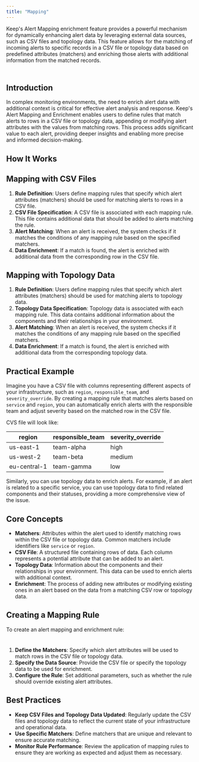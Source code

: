 ```yaml
---
title: "Mapping"
---
```


Keep's Alert Mapping enrichment feature provides a powerful mechanism for dynamically enhancing alert data by leveraging external data sources, such as CSV files and topology data. This feature allows for the matching of incoming alerts to specific records in a CSV file or topology data based on predefined attributes (matchers) and enriching those alerts with additional information from the matched records.

<Frame width="100" height="200">
  <img height="10" src="/images/mapping.png" />
</Frame>


## Introduction

In complex monitoring environments, the need to enrich alert data with additional context is critical for effective alert analysis and response. Keep's Alert Mapping and Enrichment enables users to define rules that match alerts to rows in a CSV file or topology data, appending or modifying alert attributes with the values from matching rows. This process adds significant value to each alert, providing deeper insights and enabling more precise and informed decision-making.

## How It Works

## Mapping with CSV Files

1. **Rule Definition**: Users define mapping rules that specify which alert attributes (matchers) should be used for matching alerts to rows in a CSV file.
2. **CSV File Specification**: A CSV file is associated with each mapping rule. This file contains additional data that should be added to alerts matching the rule.
3. **Alert Matching**: When an alert is received, the system checks if it matches the conditions of any mapping rule based on the specified matchers.
4. **Data Enrichment**: If a match is found, the alert is enriched with additional data from the corresponding row in the CSV file.

## Mapping with Topology Data

1. **Rule Definition**: Users define mapping rules that specify which alert attributes (matchers) should be used for matching alerts to topology data.
2. **Topology Data Specification**: Topology data is associated with each mapping rule. This data contains additional information about the components and their relationships in your environment.
3. **Alert Matching**: When an alert is received, the system checks if it matches the conditions of any mapping rule based on the specified matchers.
4. **Data Enrichment**: If a match is found, the alert is enriched with additional data from the corresponding topology data.

## Practical Example

Imagine you have a CSV file with columns representing different aspects of your infrastructure, such as `region`, `responsible_team`, and `severity_override`. By creating a mapping rule that matches alerts based on `service` and `region`, you can automatically enrich alerts with the responsible team and adjust severity based on the matched row in the CSV file.

CVS file will look like: 

| region       |responsible_team | severity_override               |
|--------------|-----------------|---------------------------------|
| us-east-1    | team-alpha      | high                            |
| us-west-2    | team-beta       | medium                          |
| eu-central-1 | team-gamma      | low                             |


Similarly, you can use topology data to enrich alerts. For example, if an alert is related to a specific service, you can use topology data to find related components and their statuses, providing a more comprehensive view of the issue.

## Core Concepts

- **Matchers**: Attributes within the alert used to identify matching rows within the CSV file or topology data. Common matchers include identifiers like `service` or `region`.
- **CSV File**: A structured file containing rows of data. Each column represents a potential attribute that can be added to an alert.
- **Topology Data**: Information about the components and their relationships in your environment. This data can be used to enrich alerts with additional context.
- **Enrichment**: The process of adding new attributes or modifying existing ones in an alert based on the data from a matching CSV row or topology data.

## Creating a Mapping Rule

To create an alert mapping and enrichment rule:

<Frame width="100" height="200">
  <img height="10" src="/images/rule-creation.png" />
</Frame>

1. **Define the Matchers**: Specify which alert attributes will be used to match rows in the CSV file or topology data.
2. **Specify the Data Source**: Provide the CSV file or specify the topology data to be used for enrichment.
3. **Configure the Rule**: Set additional parameters, such as whether the rule should override existing alert attributes.

## Best Practices

- **Keep CSV Files and Topology Data Updated**: Regularly update the CSV files and topology data to reflect the current state of your infrastructure and operational data.
- **Use Specific Matchers**: Define matchers that are unique and relevant to ensure accurate matching.
- **Monitor Rule Performance**: Review the application of mapping rules to ensure they are working as expected and adjust them as necessary.

<Frame width="100" height="200">
  <img height="10" src="/images/rule-table.png" />
</Frame>

